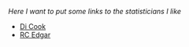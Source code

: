 *Here I want to put some links to the statisticians I like*

- [Di Cook](http://dicook.org/)
- [RC Edgar](https://scholar.google.com/citations?user=RzVMRc0AAAAJ&hl=en)
